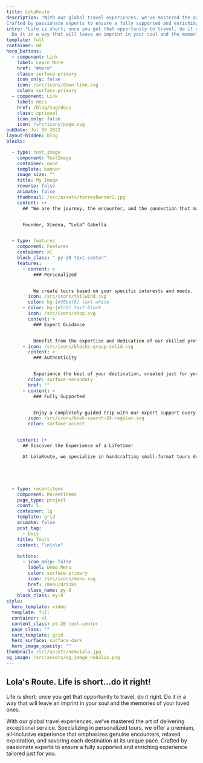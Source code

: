 ```yaml
---
title: LolaRoute
description: "With our global travel experiences, we've mastered the art of delivering exceptional service. Specializing in personalized tours, we offer a premium, all-inclusive experience that emphasizes genuine encounters, relaxed exploration, and savoring each destination at its unique pace.
Crafted by passionate experts to ensure a fully supported and enriching experience tailored just for you."
intro: "Life is short; once you get that opportunity to travel, do it right. 
  Do it in a way that will leave an imprint in your soul and the memories of your loved ones"
template: full
container: md
hero_buttons:
  - component: Link
    label: Learn More
    href: "#more"
    class: surface-primary
    icon_only: false
    icon: /src/icons/down-line.svg
    color: surface-primary
  - component: Link
    label: docs
    href: /blog/tag/docs
    class: optional
    icon_only: false
    icon: /src/icons/page.svg
pubDate: Jul 08 2022
layout-hidden: blog
blocks:

  - type: text_image
    component: TextImage
    container: none
    template: banner
    image_size: ""
    title: My Image
    reverse: false
    animate: false
    thumbnail: /src/assets/torresBanner2.jpg
    content: >+
      ## "We are the journey, the encounter, and the connection that make an unforgettable route."


      Founder, Ximena, “Lola” Gabella


  - type: features
    component: Features
    container: xl
    block_class: " py-20 text-center"
    features:
      - content: >
          ### Personalized


          We create tours based on your specific interests and needs.
        icon: /src/icons/tailwind.svg
        color: bg-[#38bdf8] text-white
      - color: bg-[#fc0] text-black
        icon: /src/icons/shop.svg
        content: >
          ### Expert Guidance


          Benefit from the expertise and dedication of our skilled professionals.
      - icon: /src/icons/blocks-group-solid.svg
        content: >
          ### Authenticity


          Experience the best of your destination, created just for you.
        color: surface-secondary
        href: ""
      - content: >
          ### Fully Supported


          Enjoy a completely guided trip with our expert support every step of the way
        icon: /src/icons/book-search-24-regular.svg
        color: surface-accent


    content: |+
      ## Discover the Experience of a Lifetime!

      At LolaRoute, we specialize in handcrafting small-format tours designed just for you. Our family of passionate experts is dedicated to tailoring every detail of your journey.





  - type: recentitems
    component: RecentItems
    page_type: project
    count: 5
    container: lg
    template: grid
    animate: false
    post_tag:
      - Docs
    title: Tours
    content: "\n\n\n"
    
    buttons:
      - icon_only: false
        label: Demo Menu
        color: surface-primary
        icon: /src/icons/menu.svg
        href: /menu/drinks
        class_name: py-0
    block_class: my-0
style:
  hero_template: video
  template: full
  container: xl
  content_class: pt-20 text-center
  page_class: ""
  card_template: grid
  hero_surface: surface-dark
  hero_image_opacity: ""
thumbnail: /src/assets/nemulala.jpg
og_image: /src/assets/og_image_nebulix.png
---
```


## Lola's Route. Life is short…do it right!

Life is short; once you get that opportunity to travel, do it right. Do it in a way that will leave an imprint in your soul and the memories of your loved ones.

With our global travel experiences, we've mastered the art of delivering exceptional service. Specializing in personalized tours, we offer a premium, all-inclusive experience that emphasizes genuine encounters, relaxed exploration, and savoring each destination at its unique pace.
Crafted by passionate experts to ensure a fully supported and enriching experience tailored just for you.
